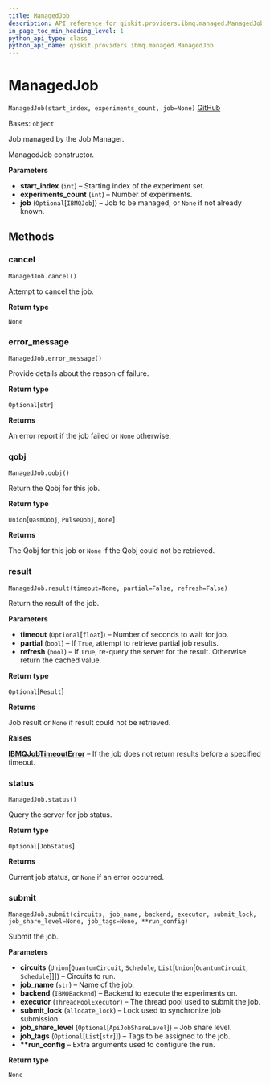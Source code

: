 ```yaml
---
title: ManagedJob
description: API reference for qiskit.providers.ibmq.managed.ManagedJob
in_page_toc_min_heading_level: 1
python_api_type: class
python_api_name: qiskit.providers.ibmq.managed.ManagedJob
---
```


# ManagedJob

<span id="qiskit.providers.ibmq.managed.ManagedJob" />

`ManagedJob(start_index, experiments_count, job=None)` [GitHub](https://github.com/qiskit/qiskit-ibmq-provider/tree/stable/0.17/qiskit/providers/ibmq/managed/managedjob.py "view source code")

Bases: `object`

Job managed by the Job Manager.

ManagedJob constructor.

**Parameters**

*   **start\_index** (`int`) – Starting index of the experiment set.
*   **experiments\_count** (`int`) – Number of experiments.
*   **job** (`Optional`\[`IBMQJob`]) – Job to be managed, or `None` if not already known.

## Methods

### cancel

<span id="qiskit.providers.ibmq.managed.ManagedJob.cancel" />

`ManagedJob.cancel()`

Attempt to cancel the job.

**Return type**

`None`

### error\_message

<span id="qiskit.providers.ibmq.managed.ManagedJob.error_message" />

`ManagedJob.error_message()`

Provide details about the reason of failure.

**Return type**

`Optional`\[`str`]

**Returns**

An error report if the job failed or `None` otherwise.

### qobj

<span id="qiskit.providers.ibmq.managed.ManagedJob.qobj" />

`ManagedJob.qobj()`

Return the Qobj for this job.

**Return type**

`Union`\[`QasmQobj`, `PulseQobj`, `None`]

**Returns**

The Qobj for this job or `None` if the Qobj could not be retrieved.

### result

<span id="qiskit.providers.ibmq.managed.ManagedJob.result" />

`ManagedJob.result(timeout=None, partial=False, refresh=False)`

Return the result of the job.

**Parameters**

*   **timeout** (`Optional`\[`float`]) – Number of seconds to wait for job.
*   **partial** (`bool`) – If `True`, attempt to retrieve partial job results.
*   **refresh** (`bool`) – If `True`, re-query the server for the result. Otherwise return the cached value.

**Return type**

`Optional`\[`Result`]

**Returns**

Job result or `None` if result could not be retrieved.

**Raises**

[**IBMQJobTimeoutError**](qiskit.providers.ibmq.job.IBMQJobTimeoutError "qiskit.providers.ibmq.job.IBMQJobTimeoutError") – If the job does not return results before a specified timeout.

### status

<span id="qiskit.providers.ibmq.managed.ManagedJob.status" />

`ManagedJob.status()`

Query the server for job status.

**Return type**

`Optional`\[`JobStatus`]

**Returns**

Current job status, or `None` if an error occurred.

### submit

<span id="qiskit.providers.ibmq.managed.ManagedJob.submit" />

`ManagedJob.submit(circuits, job_name, backend, executor, submit_lock, job_share_level=None, job_tags=None, **run_config)`

Submit the job.

**Parameters**

*   **circuits** (`Union`\[`QuantumCircuit`, `Schedule`, `List`\[`Union`\[`QuantumCircuit`, `Schedule`]]]) – Circuits to run.
*   **job\_name** (`str`) – Name of the job.
*   **backend** (`IBMQBackend`) – Backend to execute the experiments on.
*   **executor** (`ThreadPoolExecutor`) – The thread pool used to submit the job.
*   **submit\_lock** (`allocate_lock`) – Lock used to synchronize job submission.
*   **job\_share\_level** (`Optional`\[`ApiJobShareLevel`]) – Job share level.
*   **job\_tags** (`Optional`\[`List`\[`str`]]) – Tags to be assigned to the job.
*   **\*\*run\_config** – Extra arguments used to configure the run.

**Return type**

`None`

